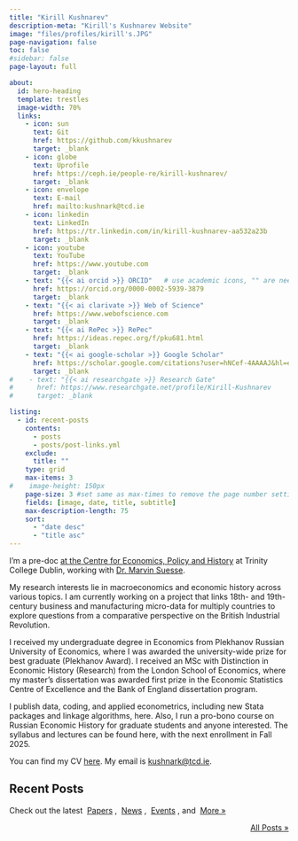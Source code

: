 ```yaml
---
title: "Kirill Kushnarev"
description-meta: "Kirill's Kushnarev Website"
image: "files/profiles/kirill's.JPG"
page-navigation: false
toc: false
#sidebar: false
page-layout: full

about:
  id: hero-heading
  template: trestles
  image-width: 70%
  links:
    - icon: sun
      text: Git
      href: https://github.com/kkushnarev
      target: _blank
    - icon: globe
      text: Uprofile
      href: https://ceph.ie/people-re/kirill-kushnarev/
      target: _blank
    - icon: envelope
      text: E-mail
      href: mailto:kushnark@tcd.ie    
    - icon: linkedin
      text: LinkedIn
      href: https://tr.linkedin.com/in/kirill-kushnarev-aa532a23b
      target: _blank
    - icon: youtube
      text: YouTube
      href: https://www.youtube.com     
      target: _blank 
    - text: "{{< ai orcid >}} ORCID"   # use academic icons, "" are needed, you also need to install the fontawesome extension
      href: https://orcid.org/0000-0002-5939-3879
      target: _blank
    - text: "{{< ai clarivate >}} Web of Science"
      href: https://www.webofscience.com  
      target: _blank
    - text: "{{< ai RePec >}} RePec"
      href: https://ideas.repec.org/f/pku681.html
      target: _blank
    - text: "{{< ai google-scholar >}} Google Scholar"
      href: https://scholar.google.com/citations?user=hNCef-4AAAAJ&hl=en
      target: _blank
#    - text: "{{< ai researchgate >}} Research Gate"
#      href: https://www.researchgate.net/profile/Kirill-Kushnarev
#      target: _blank

listing:
  - id: recent-posts
    contents: 
      - posts
      - posts/post-links.yml
    exclude:
      title: ""
    type: grid
    max-items: 3
#    image-height: 150px
    page-size: 3 #set same as max-times to remove the page number setting
    fields: [image, date, title, subtitle]
    max-description-length: 75
    sort: 
      - "date desc"
      - "title asc"
---
```


:::{#hero-heading}

I'm a pre-doc [at the Centre for Economics, Policy and History](https://ceph.ie/people-re/kirill-kushnarev/) at Trinity College Dublin, working with [Dr. Marvin Suesse](https://marvinsuesse.com).

My research interests lie in macroeconomics and economic history across various topics. I am currently working on a project that links 18th- and 19th-century business and manufacturing micro-data for multiply countries to explore questions from a comparative perspective on the British Industrial Revolution.

I received my undergraduate degree in Economics from Plekhanov Russian University of Economics, where I was awarded the university-wide prize for best graduate (Plekhanov Award). I received an MSc with Distinction in Economic History (Research) from the London School of Economics, where my master’s dissertation was awarded first prize in the Economic Statistics Centre of Excellence and the Bank of England dissertation program. 

I publish data, coding, and applied econometrics, including new Stata packages and linkage algorithms, here. Also, I run a pro-bono course on Russian Economic History for graduate students and anyone interested. The syllabus and lectures can be found here, with the next enrollment in Fall 2025.

You can find my CV [here](https://kkushnarev.github.io/files/kakush_cv-4.pdf). My email is [kushnark@tcd.ie](mailto:kushnark@tcd.ie).

:::

## Recent Posts
Check out the latest &nbsp;[Papers](posts.qmd#category=paper)&nbsp;, &nbsp;[News](posts.qmd#category=news)&nbsp;, &nbsp;[Events](posts.qmd#category=event)&nbsp;, and &nbsp;[More »](/posts.qmd)

:::{#recent-posts}
:::

<p align="right">[All Posts »](/posts.qmd)</p>
